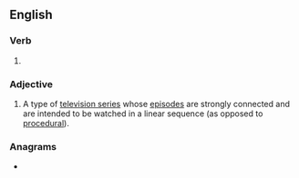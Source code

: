 ==English==

===Verb===
{{head|en|verb form}}

# {{en-past of|serialize}}

===Adjective===
{{en-adj}}

# A type of [[television series]] whose [[episode]]s are strongly connected and are intended to be watched in a linear sequence (as opposed to [[procedural]]).

===Anagrams===
* {{anagrams|en|Israelized|disrealize|idealizers}}